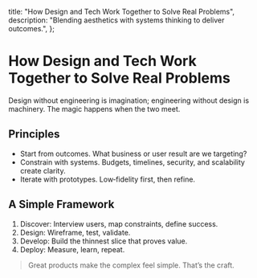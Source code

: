   title: "How Design and Tech Work Together to Solve Real Problems",
  description: "Blending aesthetics with systems thinking to deliver outcomes.",
};

# How Design and Tech Work Together to Solve Real Problems

Design without engineering is imagination; engineering without design is machinery. The magic happens when the two meet.

## Principles
- Start from outcomes. What business or user result are we targeting?
- Constrain with systems. Budgets, timelines, security, and scalability create clarity.
- Iterate with prototypes. Low‑fidelity first, then refine.

## A Simple Framework
1. Discover: Interview users, map constraints, define success.
2. Design: Wireframe, test, validate.
3. Develop: Build the thinnest slice that proves value.
4. Deploy: Measure, learn, repeat.

> Great products make the complex feel simple. That’s the craft.

